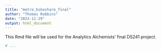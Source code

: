 ```yaml
---
title: "metro_bikeshare_final"
author: "Thomas Robbins"
date: "2023-11-29"
output: html_document
---
```


This Rmd file will be used for the Analytics Alchemists' final DS241 project.

```r

# ... 

```


